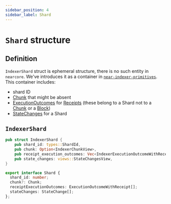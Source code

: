```yaml
---
sidebar_position: 4
sidebar_label: Shard
---
```



# `Shard` structure

## Definition

`IndexerShard` struct is ephemeral structure, there is no such entity in `nearcore`. We've introduces it as a container in [`near-indexer-primitives`](https://crates.io/crates/near-indexer-primitives). This container includes:

- shard ID
- [Chunk](chunk.mdx) that might be absent
- [ExecutionOutcomes](execution_outcome.mdx) for [Receipts](receipt.mdx) (these belong to a Shard not to a [Chunk](chunk.mdx) or a [Block](block.mdx))
- [StateChanges](state_change.mdx) for a Shard

## `IndexerShard`

<Tabs>
  <TabItem value="rust" label="Rust">

```rust links=1
pub struct IndexerShard {
    pub shard_id: types::ShardId,
    pub chunk: Option<IndexerChunkView>,
    pub receipt_execution_outcomes: Vec<IndexerExecutionOutcomeWithReceipt>,
    pub state_changes: views::StateChangesView,
}
```

  </TabItem>
  <TabItem value="typescript" value="TypeScript">

```ts links=1
export interface Shard {
  shard_id: number;
  chunk?: Chunk;
  receiptExecutionOutcomes: ExecutionOutcomeWithReceipt[];
  stateChanges: StateChange[];
};
```

  </TabItem>
</Tabs>

